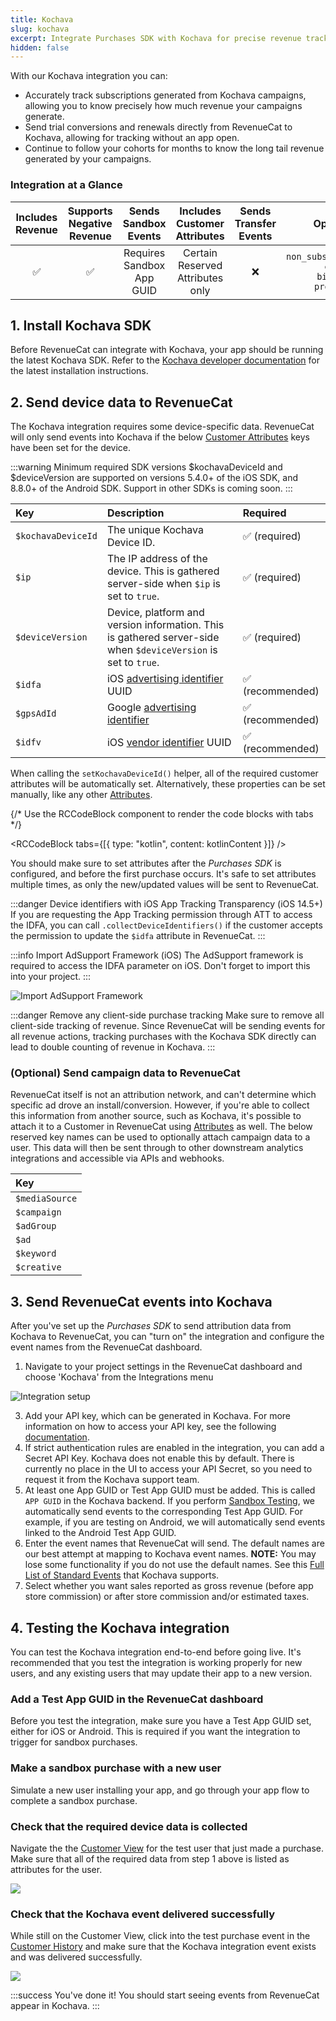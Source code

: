 ```yaml
---
title: Kochava
slug: kochava
excerpt: Integrate Purchases SDK with Kochava for precise revenue tracking
hidden: false
---
```


With our Kochava integration you can:

- Accurately track subscriptions generated from Kochava campaigns, allowing you to know precisely how much revenue your campaigns generate.
- Send trial conversions and renewals directly from RevenueCat to Kochava, allowing for tracking without an app open.
- Continue to follow your cohorts for months to know the long tail revenue generated by your campaigns.

### Integration at a Glance

| Includes Revenue | Supports Negative Revenue |   Sends Sandbox Events    |   Includes Customer Attributes   | Sends Transfer Events |                                       Optional Event Types                                        |
| :--------------: | :-----------------------: | :-----------------------: | :------------------------------: | :-------------------: | :-----------------------------------------------------------------------------------------------: |
|        ✅        |            ✅             | Requires Sandbox App GUID | Certain Reserved Attributes only |          ❌           | `non_subscription_purchase_event` `expiration_event` `billing_issue_event` `product_change_event` |

## 1. Install Kochava SDK

Before RevenueCat can integrate with Kochava, your app should be running the latest Kochava SDK. Refer to the [Kochava developer documentation](https://support.kochava.com/sdk-integration/) for the latest installation instructions.

## 2. Send device data to RevenueCat

The Kochava integration requires some device-specific data. RevenueCat will only send events into Kochava if the below [Customer Attributes](/customers/customer-attributes) keys have been set for the device.

:::warning Minimum required SDK versions
$kochavaDeviceId and $deviceVersion are supported on versions 5.4.0+ of the iOS SDK, and 8.8.0+ of the Android SDK. Support in other SDKs is coming soon.
:::

| Key                | Description                                                                                                                                     | Required         |
| :----------------- | :---------------------------------------------------------------------------------------------------------------------------------------------- | :--------------- |
| `$kochavaDeviceId` | The unique Kochava Device ID.                                                                                                                   | ✅ (required)    |
| `$ip`              | The IP address of the device. This is gathered server-side when `$ip` is set to `true`.                                                         | ✅ (required)    |
| `$deviceVersion`   | Device, platform and version information. This is gathered server-side when `$deviceVersion` is set to `true`.                                  | ✅ (required)    |
| `$idfa`            | iOS [advertising identifier](https://developer.apple.com/documentation/adsupport/asidentifiermanager/1614151-advertisingidentifier) UUID        | ✅ (recommended) |
| `$gpsAdId`         | Google [advertising identifier](https://developers.google.com/android/reference/com/google/android/gms/ads/identifier/AdvertisingIdClient.Info) | ✅ (recommended) |
| `$idfv`            | iOS [vendor identifier](https://developer.apple.com/documentation/uikit/uidevice/1620059-identifierforvendor) UUID                              | ✅ (recommended) |

When calling the `setKochavaDeviceId()` helper, all of the required customer attributes will be automatically set. Alternatively, these properties can be set manually, like any other [Attributes](/customers/customer-attributes).


{/* Use the RCCodeBlock component to render the code blocks with tabs */}

<RCCodeBlock tabs={[{ type: "kotlin", content: kotlinContent }]} />

You should make sure to set attributes after the _Purchases SDK_ is configured, and before the first purchase occurs. It's safe to set attributes multiple times, as only the new/updated values will be sent to RevenueCat.

:::danger Device identifiers with iOS App Tracking Transparency (iOS 14.5+)
If you are requesting the App Tracking permission through ATT to access the IDFA, you can call `.collectDeviceIdentifiers()` if the customer accepts the permission to update the `$idfa` attribute in RevenueCat.
:::

:::info Import AdSupport Framework (iOS)
The AdSupport framework is required to access the IDFA parameter on iOS. Don't forget to import this into your project.
:::

![Import AdSupport Framework](/docs_images/integrations/attribution/import-adsupport-framework.png)

:::danger Remove any client-side purchase tracking
Make sure to remove all client-side tracking of revenue. Since RevenueCat will be sending events for all revenue actions, tracking purchases with the Kochava SDK directly can lead to double counting of revenue in Kochava.
:::

### (Optional) Send campaign data to RevenueCat

RevenueCat itself is not an attribution network, and can't determine which specific ad drove an install/conversion. However, if you're able to collect this information from another source, such as Kochava, it's possible to attach it to a Customer in RevenueCat using [Attributes](/customers/customer-attributes) as well.
The below reserved key names can be used to optionally attach campaign data to a user. This data will then be sent through to other downstream analytics integrations and accessible via APIs and webhooks.

| Key            |
| :------------- |
| `$mediaSource` |
| `$campaign`    |
| `$adGroup`     |
| `$ad`          |
| `$keyword`     |
| `$creative`    |

## 3. Send RevenueCat events into Kochava

After you've set up the _Purchases SDK_ to send attribution data from Kochava to RevenueCat, you can "turn on" the integration and configure the event names from the RevenueCat dashboard.

1. Navigate to your project settings in the RevenueCat dashboard and choose 'Kochava' from the Integrations menu

![Integration setup](/docs_images/integrations/setup-integrations.png)

3. Add your API key, which can be generated in Kochava. For more information on how to access your API key, see the following [documentation](https://support.kochava.com/analytics-reports-api/create-and-manage-application-programming-interface-key/).
4. If strict authentication rules are enabled in the integration, you can add a Secret API Key. Kochava does not enable this by default. There is currently no place in the UI to access your API Secret, so you need to request it from the Kochava support team.
5. At least one App GUID or Test App GUID must be added. This is called `APP GUID` in the Kochava backend. If you perform [Sandbox Testing](https://www.revenuecat.com/docs/test-and-launch/sandbox), we automatically send events to the corresponding Test App GUID. For example, if you are testing on Android, we will automatically send events linked to the Android Test App GUID.
6. Enter the event names that RevenueCat will send. The default names are our best attempt at mapping to Kochava event names. **NOTE:** You may lose some functionality if you do not use the default names. See this [Full List of Standard Events](https://support.kochava.com/reference-information/post-install-event-examples/) that Kochava supports.
7. Select whether you want sales reported as gross revenue (before app store commission) or after store commission and/or estimated taxes.

## 4. Testing the Kochava integration

You can test the Kochava integration end-to-end before going live. It's recommended that you test the integration is working properly for new users, and any existing users that may update their app to a new version.

### Add a Test App GUID in the RevenueCat dashboard

Before you test the integration, make sure you have a Test App GUID set, either for iOS or Android. This is required if you want the integration to trigger for sandbox purchases.

### Make a sandbox purchase with a new user

Simulate a new user installing your app, and go through your app flow to complete a sandbox purchase.

### Check that the required device data is collected

Navigate the the [Customer View](/dashboard-and-metrics/customer-history/basic-information) for the test user that just made a purchase. Make sure that all of the required data from step 1 above is listed as attributes for the user.

![](/docs_images/integrations/attribution/kochava/kochava-attributes.png)

### Check that the Kochava event delivered successfully

While still on the Customer View, click into the test purchase event in the [Customer History](/dashboard-and-metrics/customer-history) and make sure that the Kochava integration event exists and was delivered successfully.

![](/docs_images/integrations/attribution/kochava/kochava-event-sent.png)

:::success You've done it!
You should start seeing events from RevenueCat appear in Kochava.
:::
